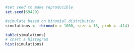 ```{r}
#set seed to make reproducible
set.seed(69420)

#simulate based on binomial distribution
simulations <- rbinom(n = 1000, size = 16, prob = .414)

table(simulations)
# chart a histogram
hist(simulations)
```

